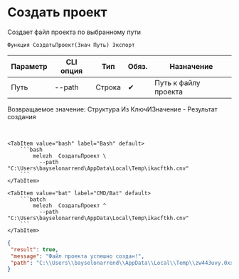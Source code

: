 ﻿---
sidebar_position: 1
description: Создать проект и другие функции для работы с Melezh в Открытом пакете интеграций - бесплатной open-source библиотеке интеграций для 1С:Предприятие 8, OneScript и CLI
keywords: [1C, 1С, 1С:Предприятие, 1С:Предприятие 8.3, API, Интеграция, Сервисы, Обмен, OneScript, CLI]
---


# Создать проект
 Создает файл проекта по выбранному пути



`Функция СоздатьПроект(Знач Путь) Экспорт`

  | Параметр | CLI опция | Тип | Обяз. | Назначение |
  |-|-|-|-|-|
  | Путь | --path | Строка | &#x2714; | Путь к файлу проекта |

  
  Возвращаемое значение:   Структура Из КлючИЗначение - Результат создания

<br/>



    

 <Tabs>
  
    <TabItem value="bash" label="Bash" default>
        ```bash
            melezh  СоздатьПроект \
              --path "C:\Users\bayselonarrend\AppData\Local\Temp\ikacftkh.cnv"
        ```
    </TabItem>
  
    <TabItem value="bat" label="CMD/Bat" default>
        ```batch
            melezh  СоздатьПроект ^
              --path "C:\Users\bayselonarrend\AppData\Local\Temp\ikacftkh.cnv"
        ```
    </TabItem>
</Tabs>

```json title="Результат"
{
 "result": true,
 "message": "Файл проекта успешно создан!",
 "path": "C:\\Users\\bayselonarrend\\AppData\\Local\\Temp\\zw443uvy.0xx"
}
```
